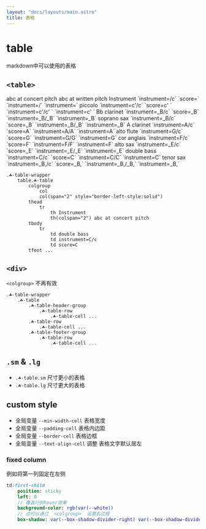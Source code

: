 ```yaml
---
layout: "docs/layouts/main.astro"
title: 表格
---
```



# table

markdown中可以使用的表格

## `<table>`

<T class="☘-table-wrapper">
    <T tag="table" class="☘-table sm">
        <colgroup>
            <col />
            <col style="border-left-style:solid" />
            <col />
            <col style="border-left-style:solid" />
            <col />
        </colgroup>
        <tr style="--text-align-cell: center">
            <th> </th>
            <th colspan="2"> abc at concert pitch </th>
            <th colspan="2"> abc at written pitch </th>
        </tr>
        <tr>
            <th> Instrument </th>
            <th> `instrument=<n>/c` </th>
            <th> `score=<n>` </th>
            <th> `instrument=<n>/<n>` </th>
            <th> `instrument=<n>` </th>
        </tr>
        <tr>
            <td> piccolo </td>
            <td> `instrument=c'/c` </td>
            <td> `score=c' ` </td>
            <td> `instrument=c'/c' ` </td>
            <td> `instrument=c' ` </td>
        </tr>
        <tr>
            <td> Bb clarinet </td>
            <td> `instrument=_B/c` </td>
            <td> `score=_B` </td>
            <td> `instrument=_B/_B` </td>
            <td> `instrument=_B` </td>
        </tr>
        <tr>
            <td> soprano sax </td>
            <td> `instrument=_B/c` </td>
            <td> `score=_B` </td>
            <td> `instrument=_B/_B` </td>
            <td> `instrument=_B` </td>
        </tr>
        <tr>
            <td> A clarinet </td>
            <td> `instrument=A/c` </td>
            <td> `score=A` </td>
            <td> `instrument=A/A` </td>
            <td> `instrument=A` </td>
        </tr>
        <tr>
            <td> alto flute </td>
            <td> `instrument=G/c` </td>
            <td> `score=G` </td>
            <td> `instrument=G/G` </td>
            <td> `instrument=G` </td>
        </tr>
        <tr>
            <td> cor anglais </td>
            <td> `instrument=F/c` </td>
            <td> `score=F` </td>
            <td> `instrument=F/F` </td>
            <td> `instrument=F` </td>
        </tr>
        <tr>
            <td> alto sax </td>
            <td> `instrument=_E/c` </td>
            <td> `score=_E` </td>
            <td> `instrument=_E/_E` </td>
            <td> `instrument=_E` </td>
        </tr>
        <tr>
            <td> double bass </td>
            <td> `instrument=C/c` </td>
            <td> `score=C` </td>
            <td> `instrument=C/C` </td>
            <td> `instrument=C` </td>
        </tr>
        <tr>
            <td> tenor sax </td>
            <td> `instrument=_B,/c` </td>
            <td> `score=_B,` </td>
            <td> `instrument=_B,/_B,` </td>
            <td> `instrument=_B,` </td>
        </tr>
    </T>
</T>

```pug
.☘-table-wrapper
    table.☘-table
        colgroup
            col
            col(span="2" style="border-left-style:solid")
        thead
            tr
                th Instrument
                th(colspan="2") abc at concert pitch
        tbody
            tr
                td double bass
                td instrument=C/c
                td score=C
        tfoot ...
```

## `<div>`

`<colgroup>` 不再有效

<KeySignatures />

```pug
.☘-table-wrapper
    .☘-table
        .☘-table-header-group
            .☘-table-row
                .☘-table-cell ...
        .☘-table-row
            .☘-table-cell ...
        .☘-table-footer-group
            .☘-table-row
                .☘-table-cell ...
```

## `.sm` & `.lg`

- `.☘-table.sm` 尺寸更小的表格
- `.☘-table.lg` 尺寸更大的表格

## custom style

- 全局变量 `--min-width-cell` 表格宽度
- 全局变量 `--padding-cell` 表格内边距
- 全局变量 `--border-cell` 表格边框
- 全局变量 `--text-align-cell` 调整 表格文字默认居左

### fixed column

例如将第一列固定在左侧

```sass
td:first-child
    position: sticky
    left: 0
    // 覆盖行的hover效果
    background-color: rgb(var(--white))
    // 也可以通过 `<colgroup>` 设置右边框
    box-shadow: var(--box-shadow-divider-right) var(--box-shadow-divider-bottom)
```